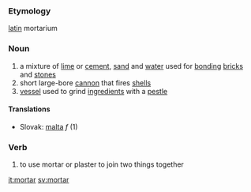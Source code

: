 ===Etymology===
[[latin]] mortarium

=== Noun ===

#a mixture of [[lime]] or [[cement]], [[sand]] and [[water]] used for [[bonding]] [[bricks]] and [[stones]]
#short large-bore [[cannon]] that fires [[shells]]
#[[vessel]] used to grind [[ingredients]] with a [[pestle]]

==== Translations ====
*Slovak: [[malta#Slovak|malta]] ''f'' (1)

=== Verb ===
#to use mortar or plaster to join two things together

[[it:mortar]]
[[sv:mortar]]